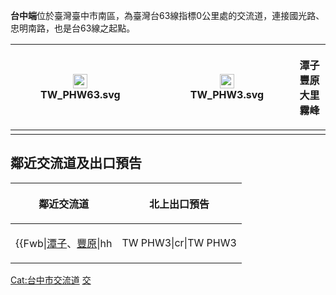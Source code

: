 {{Infobox Taiwan Highway IC
| name = 台中端
| name_en = Taichung Top
| rd_type = PH
| rd_number = 63
| exit = 0
| exit_name = 台中端
| location = [[臺灣|臺灣]][[臺中市|臺中市]][[南區_(臺中市)|南區]]
| connect = {{Jct|country=TWN|PH|3}}（[[國光路|國光路]]）<br>[[忠明南路|忠明南路]]
| goto = [[大里區|大里區]]、[[霧峰區|霧峰區]]、[[潭子區|潭子區]]、[[豐原區|豐原區]]
| class = 直接式
| time = 1998年1月1日
}}
'''台中端'''位於臺灣臺中市南區，為臺灣台63線指標0公里處的交流道，連接國光路、忠明南路，也是台63線之起點。
{|class="wikitable" style="text-align:center"
! rowspan="2" | [[File:TW_PHW63.svg|23px]]
| rowspan="2" | {{Taiwan Highway Exit|台中端|台中端}}
| [[File:TW_PHW3.svg|23px]]
| '''潭子　豐原　大里　霧峰'''
|-
| colspan="2" | {{Blue|'''臺中火車站'''}}
|}

== 鄰近交流道及出口預告 ==
{|class="toccolours" border="1" cellpadding="4" style="margin:0 auto; border-collapse:collapse; text-align:center; white-space:nowrap"
! 鄰近交流道 !! 北上出口預告
|-
|
{{Start expwy box|[[台灣省道|台灣省道]]}}
{{Expwy Terminus}}
{{S-line|{{Jct|country=TWN|PH|63}}|0k|#003876}}
{{S-expwy IC|興大路平交路口|往　五權忠明平交路口}}
{{Illus}}
{{Fwu|gh|[[忠明南路|忠明南路]]}}
{{Fwh|ghst}}
{{Fwb|[[潭子區|潭子]]、[[豐原區|豐原]]|hh||TW PHW3|cr|TW PHW3||hh|[[大里區|大里]]、[[霧峰區|霧峰]]}}
{{Fwh3|phs|0|台中端}}
{{Fwm|TW PHW63}}
{{Fwh|phs}}
{{Fwi2|cr|0.8|興大路平交路口}}
{{Fwd|ph|[[大里區|大里]]}}
{{Fwed}}
|
{|style="width:155px; border-bottom:2px solid #FFF; background-color:#007F00; color:#FFF; text-align:center; font-weight:bold"
| <div style="margin-top:-6px; margin-bottom:-3px; margin-left:6px; margin-right:3px; font-size:24px">⬆</div>
| [[File:TW_PHW3.svg|27px]]
| style="border-right:2px solid #FFF; line-height:18px; font-size:18px" | 潭子<div style="margin-bottom:-3px; font-size:12px">Tanzi</div>
| style="line-height:18px; font-size:18px" | 豐原<div style="margin-bottom:-3px; font-size:12px; letter-spacing:-1.5px">Fengyuan</div>
|}
{|style="width:155px; border-bottom:2px solid #FFF; background-color:#003D80; color:#FFF; text-align:center; font-weight:bold"
| <div style="margin-top:-6px; margin-bottom:-3px; font-size:24px">⬅</div>
| <div style="margin-right:30px"></div>
| <div style="line-height:18px; font-size:18px; letter-spacing:-0.5px">臺中火車站<div style="margin-bottom:-3px; font-size:12px; letter-spacing:-0.5px">Taichung Station</div>
|}
{|style="width:155px; border-bottom:2px solid #FFF; background-color:#007F00; color:#FFF; text-align:center; font-weight:bold"
| style="border-right:2px solid #FFF; line-height:18px; font-size:18px" | 大里<div style="margin-bottom:-3px; font-size:12px">Dali</div>
| style="line-height:18px; font-size:18px" | 霧峰<div style="margin-bottom:-3px; font-size:12px; letter-spacing:-1.5px">Wufeng</div>
| [[File:TW_PHW3.svg|27px]]
| <div style="margin-top:-6px; margin-bottom:-3px; margin-left:-3px; font-size:24px">➡</div>
|}
|}

{{台63線}}
{{TW-road-stub}}

[[Cat:台中市交流道|Cat:台中市交流道]]
[[Cat:臺中市南區交通|交]]